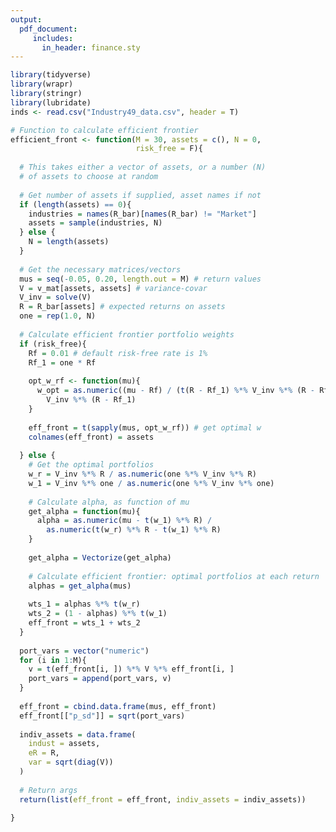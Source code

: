 ```yaml
---
output:
  pdf_document:
     includes:
       in_header: finance.sty
---
```


```r
library(tidyverse)
library(wrapr)
library(stringr)
library(lubridate)
inds <- read.csv("Industry49_data.csv", header = T)

# Function to calculate efficient frontier
efficient_front <- function(M = 30, assets = c(), N = 0,
                            risk_free = F){
  
  # This takes either a vector of assets, or a number (N) 
  # of assets to choose at random
  
  # Get number of assets if supplied, asset names if not
  if (length(assets) == 0){
    industries = names(R_bar)[names(R_bar) != "Market"]
    assets = sample(industries, N)
  } else {
    N = length(assets)
  }
  
  # Get the necessary matrices/vectors
  mus = seq(-0.05, 0.20, length.out = M) # return values 
  V = v_mat[assets, assets] # variance-covar
  V_inv = solve(V)
  R = R_bar[assets] # expected returns on assets
  one = rep(1.0, N)
  
  # Calculate efficient frontier portfolio weights
  if (risk_free){
    Rf = 0.01 # default risk-free rate is 1%
    Rf_1 = one * Rf
    
    opt_w_rf <- function(mu){
      w_opt = as.numeric((mu - Rf) / (t(R - Rf_1) %*% V_inv %*% (R - Rf_1))) * 
        V_inv %*% (R - Rf_1)
    }
    
    eff_front = t(sapply(mus, opt_w_rf)) # get optimal w
    colnames(eff_front) = assets
    
  } else {
    # Get the optimal portfolios
    w_r = V_inv %*% R / as.numeric(one %*% V_inv %*% R)
    w_1 = V_inv %*% one / as.numeric(one %*% V_inv %*% one)
    
    # Calculate alpha, as function of mu
    get_alpha = function(mu){
      alpha = as.numeric(mu - t(w_1) %*% R) / 
        as.numeric(t(w_r) %*% R - t(w_1) %*% R)
    }
    
    get_alpha = Vectorize(get_alpha)
    
    # Calculate efficient frontier: optimal portfolios at each return
    alphas = get_alpha(mus)
    
    wts_1 = alphas %*% t(w_r)
    wts_2 = (1 - alphas) %*% t(w_1)
    eff_front = wts_1 + wts_2
  }
  
  port_vars = vector("numeric")
  for (i in 1:M){
    v = t(eff_front[i, ]) %*% V %*% eff_front[i, ]
    port_vars = append(port_vars, v)
  }
  
  eff_front = cbind.data.frame(mus, eff_front)
  eff_front[["p_sd"]] = sqrt(port_vars)
  
  indiv_assets = data.frame(
    indust = assets,
    eR = R, 
    var = sqrt(diag(V))
  )
  
  # Return args
  return(list(eff_front = eff_front, indiv_assets = indiv_assets))
  
}
```

\begin{flushleft}
	Nick Hoffman \\
	Finance I, Spring 2020 A \\
	Assignment 1 \\
\end{flushleft}

\begin{enumerate}
	\item Useful facts
	\begin{enumerate}
		\item $ \ev[\w ^\p R ] = \w^\p \bar{R} $, where $\bar{R}$ is the $ N\times 1 $ vector of expected returns.
		\[\ev[\w^\p \bar{R}] = \ev\left[\sum_{i = 1}^{N}\tilde{R}_n \w_n\right] = \sum_{i = 1}^N \w_n \ev[\tilde{R}_n] = \w^\p \bar{R} \]
		
		\item $ \frac{\partial \ev[R^\p \w]}{\partial \w_n} = R_n $, or the entire vector $  \frac{\partial \ev[R^\p \w]}{\partial \w} = R $
		
		As in (a),
		\[\ev[\w^\p \bar{R}] =\sum_{i = 1}^N \w_n \ev[\tilde{R}_n]\]
		and thus
		\[\frac{\partial \ev[R^\p \w]}{\partial \w_n} = \ev[\tilde{R}_n] = \bar{R}\]
		and so in vector form,
		\[ \frac{\partial \ev[R^\p \w]}{\partial \w} = R\]
		
		\item $ V(R^\p \w) = cov(R^\p \w, R^\p \w) $ where $ V $ is the variance-covariance matrix of returns, with typical element $ \sigma_{i,j} = cov(\tilde{R}_i, \tilde{R}_j) $.
		
		By definition, 
		\begin{align*}
		cov(R^\p \w, R^\p \w) &= \ev\left[\sum_{i = 1}^N \w_n \tilde{R}_n \cdot \sum_{i = 1}^N \w_n \tilde{R}_n\right] - \ev\left[\sum_{i = 1}^N \w_n \tilde{R}_n\right]^2 \\
		&= \sum_{i = 1}^N \sum_{j = 1}^N \w_i \w_j \ev[R_i R_j] - \sum_{i = 1}^N \sum_{j = 1}^N \w_i \w_j \ev[R_i] \ev[R_j] \\
		&= \sum_{i = 1}^N \sum_{j = 1}^N \w_i\w_j cov(R_i, R_j) \\
		&= \w^\p V\w
		\end{align*}
		
		\item $ cov(R^\p \w, R_n) = \w^\p V e_n $, where $ e_n = [0, \dots, 0, 1, 0, \dots, 0]^\p $, with 1 in the $ n^{th} $ position.
		
		Using the same definition for the covariance as above, 
		\begin{align*}
		cov(R^\p \w, R_n) &= \ev[R^\p \w R_n] - \ev[R^\p \w]\ev[R_n] \\
		&= \sum_{i = 1}^N \w_i \big(\ev[R_i R_n] - \ev[R_i]\ev[R_n]\big) \\
		&= \sum_{i = 1}^N \w_i cov(R_i, R_n)
		\end{align*} 
		The final sum above is the $ n^{th} $ entry of the matrix $ \w^\p V $, and thus $ cov(R^\p \w, R_n) = \w^\p V e_n $
		
		\item $ \frac{\partial V(R^\p \w)}{\partial \w_n} = 2 cov(R^\p \w, R_n) $
		
		As in part (c), 
		\[V(R^\p \w) = \sum_{i = 1}^N \sum_{j = 1}^N \w_i \w_j cov(R_i, R_j)\]
		Thus,

		\[\frac{\partial V(R^\p \w)}{\partial \w_n} = 2 \sum_{i = 1}^N \w_i cov(R_i, R_n) = 2 cov(R^\p \w, R_n) \]
		where the final equality follows from (d).
	\end{enumerate}
	\item The portfolio problem with risky assets is 
	\begin{gather*}
	\min_\w \frac{1}{2}\w^\p V \w \\
	\text{s.t.} \\
	\w^\p \bar{R} \geq \mu \\
	\w^\p \one = 1
	\end{gather*}
	where $ \one $ is the $N$-vector with 1 in every element. The Lagrangean for this problem is
	\[\lagr = \frac{1}{2}\wp V \w + \lambda_1\big[\mu - \wp\bar{R}\big] + \lambda_2\big[1 - \wp \one\big]\]
	
	with first-order conditions
	\begin{align}
	V\w &= \lambda_1\bar{R} - \lambda_2\one \label{foc_1_1} \\
	\mu &= \wp \bar{R} \label{foc_1_2} \\
	\wp \one &= 1 \label{foc_1_3}
	\end{align}
	To begin, premultiply (\ref{foc_1_1}) by $ \inv{V} $, yielding
	\[\w = \lambda_1 \inv{V}\bar{R} + \lambda_2\inv{V}\one\]
	Now, define the following two efficient portfolios:
	\begin{align*}
	\w_R &= \frac{\inv{V}\bar{R}}{\one^\p \inv{V} \bar{R}} \\
	\w_1 &= \frac{\inv{V} \one}{\one^\p \inv{V} \one}
	\end{align*}
	Thus, the form for $ \w $ above can be transformed in the following way:
	\begin{align*}
	\w^* &= \lambda_1 \inv{V}\bar{R} + \lambda_2\inv{V}\one \\ 
	&= \lambda_1\left(\frac{\one^\p \inv{V}\bar{R}}{\one^\p \inv{V}\bar{R}}\right)\inv{V}\bar{R} + \lambda_2\left(\frac{\one^\p \inv{V}\one}{\one^\p \inv{V}\one}\right)\inv{V}\one \\
	&= \big(\lambda_1\one^\p \inv{V}\bar{R}\big)\w_R + \big(\lambda_2\one^\p \inv{V}\one\big)\w_1 \\
	&\equiv \alpha \w_R + (1 - \alpha)\w_1
	\end{align*}
	
	To show the final equality (i.e., that the weights on portfolios $ \w_R $ and $ w_1 $ sum to unity), we premultiply both sides by $ \one^\p $ and impose  (\ref{foc_1_3}):
	\[\onep \w^*= \big(\lambda_1\one^\p \inv{V}\bar{R}\big)\onep w_R + \big(\lambda_2\one^\p \inv{V}\one\big)\onep w_1 \]
	Because $ \w^* $, $ \w_R $, and $ \w_1 $ are portfolios, the above implies that 
	\[1 = \big(\lambda_1\one^\p \inv{V}\bar{R}\big) + \big(\lambda_2\one^\p \inv{V}\one\big)\]
	To solve for $\alpha$, we impose (\ref{foc_1_2}):
	\begin{align*}
	\w^{*\p}\bar{R} = \mu &\implies \alpha \w_R^\p \bar{R} + (1 - \alpha) \w_1^\p \bar{R} = \mu \\
	& \implies \alpha = \frac{\mu - \w_1^\p \bar{R}}{\w_R^\p \bar{R} - \w_1^\p \bar{R}}
	\end{align*}
	
	\item To find the Global Minimum Variance (GMV) portfolio, the problem is similar:
	\begin{gather*}
	\min_\w \frac{1}{2}\w^\p V \w \\
	\text{s.t.} \\
	\w^\p \one = 1
	\end{gather*}
	
	The Lagrangean for this problem is 
	\[\lagr = \frac{1}{2} \wp V \w + \lambda[1 - \wp \one ]\]
	From the first-order condition for $\omega$, we can use the same method as in question 2:
	\begin{align*}
	\w^* &= \lambda \inv{V} \one  \\
	&= \lambda\left(\frac{\one^\p \inv{V}\one}{\one^\p \inv{V}\one}\right)\inv{V}\one \\
	&= \big(\lambda \onep \inv{V}\one \big)\w_1
	\end{align*}
	Because $ \w $ and $ \w_1 $ are both portfolios, premultiplying the final line above by $ \onep $ shows that $ (\lambda \onep \inv{V}\one) = 1 $. Thus, $ \w_1 $ is the GMV portfolio
	
	\item With both risky assets and one risk-free asset, the problem becomes
	\begin{gather*}
	\min_\w \frac{1}{2}\w^\p V \w \\
	\text{s.t.} \\
	(1 - \w^\p \one)R_f + \w^\p \bar{R} \geq \mu
	\end{gather*}
	\begin{enumerate}
		\item The Lagrangian for this problem is as follows:
		\[\lagr = \frac{1}{2}\w^\p V \w + \lambda \big[\mu - (1 - \w^\p \one)R_f - \w^\p \bar{R}\big] \]
		with first-order conditions
		\begin{align}
		V\w + \lambda(\one R_f - \bar{R}) &= \mu \label{foc_4_1}\\
		(1 - \w^\p \one)R_f + \w^\p \bar{R} &\geq \mu \label{foc_4_2}
		\end{align}
		To begin, premultiply (\ref{foc_4_1}) by $ \inv{V} $ (assuming that $ V $ is invertible):

		\begin{equation}\label{step2_4}
		\w = \lambda \inv{V} \big(\bar{R} - \one R_f\big)
		\end{equation}
		
		Similarly, from (\ref{foc_4_2}), 
		\[\big(\bar{R} - \one R_f\big)\wp = \mu - R_f\]
		Thus, premultiplying (\ref{step2_4}) by $ (\bar{R} - \one R_f) $ gives
		\[\lambda\big(\bar{R} - \one R_f\big) \inv{V} \big(\bar{R} - \one R_f\big)\]
		and thus
		\[\lambda = \frac{\mu - R_f}{(\bar{R} - \one R_f\big) \inv{V} \big(\bar{R} - \one R_f )}\]
		Therefore, the optimal $ \w $ is given by 
		\[\w = \frac{\mu - R_f}{(\bar{R} - \one R_f\big) \inv{V} \big(\bar{R} - \one R_f )} \inv{V} \big(\bar{R} - \one R_f\big) \]
		
		\item To verify that the efficient frontier is linear in $ \sigma_p $, note that the variance of this portfolio is given by 
		\begin{align*}
		\wp V\w &= \frac{\mu - R_f}{(\bar{R} - \one R_f\big) \inv{V} \big(\bar{R} - \one R_f )} \big(\bar{R} - \one R_f\big)^\p \inv{V} V \frac{\mu - R_f}{(\bar{R} - \one R_f\big) \inv{V} \big(\bar{R} - \one R_f )} \inv{V} \big(\bar{R} - \one R_f\big) \\
		&= \frac{(\mu - R_f)^2}{\inv{V} \big(\bar{R} - \one R_f\big)}
		\end{align*}
		And thus the variance is 
		\[\sigma_p = \sqrt{\wp V \w} = \frac{|\mu - R_f}{\sqrt{\inv{V} \big(\bar{R} - \one R_f\big)}}\]
		Thus, solving for the return $ \mu_p $ gives
		\[\mu_p = R_f \pm \sigma_p \sqrt{\inv{V} \big(\bar{R} - \one R_f\big)}\]
		Thus, the portfolio return is linear in the variance, and thus the efficient frontier is linear. 
		
		\item The optimal Sharpe Ratio portfolio is the portfolio $ \w $ which solves
		\[\max_\w \frac{\wp\bar{R} - R_f}{\sqrt{\wp V \w}}\]
		The first-order condition for this problem is 
		\[\frac{d}{d\w} = -\frac{1}{2}(\wp \bar{R}) - R_f (\wp V \w)^{-\frac{3}{2}} V\w + \bar{R}(\wp V \w)^{-\frac{1}{2}} = 0 \]
		
		The portfolio solving this problem is 
		\[\w^* = \frac{\inv{V}\big(\bar{R} - \one R_f\big)}{\onep \inv{V} \big(\bar{R} - \one R_f\big)} \]
		
		This is the portfolio where, given $ N $ risky assets, the efficient frontier for the assets is tangent to the efficient frontier for the risky assets plus a risk free asset. Thus, this portfolio is also the efficient portfolio that includes only risky assets, when both risky and risk-free assets are available. 
	\end{enumerate}
	
```r
# Clean the excess returns data
ers <- inds %>% 
  mutate(date = paste(year, month, day, sep = "-"),
         date = ymd(date)) %>% 
  select(date, starts_with("eR")) %>% 
  pivot_longer(-date, names_to = "industry", values_to = "eR") %>% 
  mutate(industry = str_remove_all(industry, "eR_"),
         industry = str_remove_all(industry, "I_"))

# a) Expected return by industry
exp_ers <- ers %>% 
  group_by(industry) %>% 
  summarise(
    r_bar = mean(eR, na.rm = T),
    r_bar = r_bar * 12 + 0.01 # convert to ann, add RfR
  )

R_bar <- exp_ers[["r_bar"]] # get vector, which is what we're after
names(R_bar) <- exp_ers[["industry"]] # want to keep track

# b) Variance-covariance matrix
v_mat <- ers %>% 
  pivot_wider(names_from = industry, values_from = eR) %>% 
  select(-date) %>% 
  as.matrix() %>% 
  cov(use = "complete.obs")

v_mat <- v_mat * 12 # convert to annual

# c) Sharpe ratio
sds <- sqrt(diag(v_mat)) # standard deviations
sharpe <-( R_bar - 0.01) / sds

returns_data <- cbind.data.frame(
  Industry = names(R_bar), 
  excess_r = R_bar * 100, 
  var = sqrt(diag(v_mat)) * 100,
  stand_dev = sds * 100, 
  sharpe = sharpe * 100
)

```

  \item 
```r
returns_data %>% 
  knitr::kable(caption = "Returns data")
```
  
  \item
  \item 
  \item
\end{enumerate}
